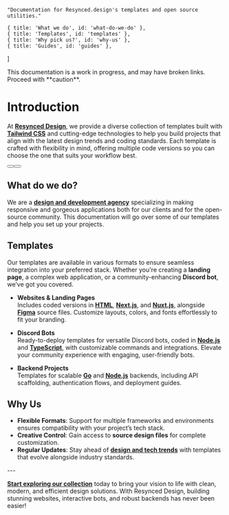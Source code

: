 
    "Documentation for Resynced.design's templates and open source utilities."

    { title: 'What we do', id: 'what-do-we-do' },
    { title: 'Templates', id: 'templates' },
    { title: 'Why pick us?', id: 'why-us' },
    { title: 'Guides', id: 'guides' },
]

<Note>
  This documentation is a work in progress, and may have broken links. Proceed with **caution**.
</Note>

# Introduction

At **[Resynced Design](https://resynced.design)**, we provide a diverse collection of templates built with **[Tailwind CSS](https://tailwindcss.com/)** and cutting-edge technologies to help you build projects that align with the latest design trends and coding standards. Each template is crafted with flexibility in mind, offering multiple code versions so you can choose the one that suits your workflow best.

<div className="not-prose mb-16 mt-6 flex gap-3"> 
    <Button href="https://resynced.design" arrow="right" children="Home Page" />
    <Button href="/templates" variant="outline" children="Explore Templates" />
</div>

## What do we do?

We are a **[design and development agency](https://resynced.design/about)** specializing in making responsive and gorgeous applications both for our clients and for the open-source community. This documentation will go over some of our templates and help you set up your projects.

## Templates

Our templates are available in various formats to ensure seamless integration into your preferred stack. Whether you're creating a **landing page**, a complex web application, or a community-enhancing **Discord bot**, we’ve got you covered.

- **Websites & Landing Pages**  
  Includes coded versions in **[HTML](https://resynced.design/templates/html)**, **[Next.js](https://nextjs.org/)**, and **[Nuxt.js](https://nuxt.com/)**, alongside **[Figma](https://www.figma.com/)** source files. Customize layouts, colors, and fonts effortlessly to fit your branding.

- **Discord Bots**  
  Ready-to-deploy templates for versatile Discord bots, coded in **[Node.js](https://nodejs.org/)** and **[TypeScript](https://www.typescriptlang.org/)**, with customizable commands and integrations. Elevate your community experience with engaging, user-friendly bots.

- **Backend Projects**  
  Templates for scalable **[Go](https://go.dev/)** and **[Node.js](https://nodejs.org/)** backends, including API scaffolding, authentication flows, and deployment guides.

## Why Us

- **Flexible Formats**: Support for multiple frameworks and environments ensures compatibility with your project’s tech stack.  
- **Creative Control**: Gain access to **source design files** for complete customization.  
- **Regular Updates**: Stay ahead of **[design and tech trends](https://resynced.design/blog)** with templates that evolve alongside industry standards.  


<Guides />
---

**[Start exploring our collection](https://resynced.design/templates)** today to bring your vision to life with clean, modern, and efficient design solutions. With Resynced Design, building stunning websites, interactive bots, and robust backends has never been easier!
